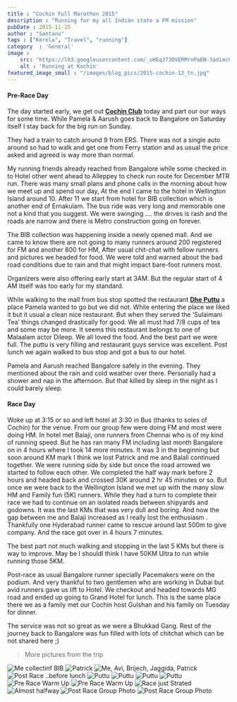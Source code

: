 ```yaml
---
title : "Cochin Full Marathon 2015"
description : "Running for my all Indian state a FM mission"
pubDate : 2015-11-25
author : "Santanu"
tags : ["Kerela", "Travel", "running"]
category  : 'General'
image : 
    src: "https://lh3.googleusercontent.com/_oHEqJ73OVERMrnPaEN-3adimcOlykby-Nhvv50ZRdl6BX4lGCWQtkXw_TpM9QF2fu4q-duZbdo9X_OEtmJcYZGLqljgKCL-HoN-r4AFCC8pPQEc0Uqqdz4rJKC35hf1Zibn0fO4f9s"
    alt : 'Running at Kochin'
featured_image_small : "/images/blog_pics/2015-cochin-12_tn.jpg"
---
```



#### Pre-Race Day

The day started early, we get out [**Cochin Club**](http://www.cochinclub.in/) today and part our our ways for some time. While Pamela & Aarush goes back to Bangalore on Saturday itself I stay back for the big run on Sunday.

They had a train to catch around 9 from ERS. There was not a single auto around so had to walk and get one from Ferry station and as usual the price asked and agreed is way more than normal.

My running friends already reached from Bangalore while some checked in to Hotel other went ahead to Alleppey to check run route for December MTR run. There was many small plans and phone calls in the morning about how we meet up and spend our day, At the end I came to the hotel in Wellington Island around 10. After 11 we start from hotel for BIB collection which is another end of Ernakulam. The bus ride was very long and memorable one not a kind that you suggest. We were swinging …. the drives is rash and the roads are narrow and there is Metro construction going on forever.

The BIB collection was happening inside a newly opened mall. And we came to know there are not going to many runners around 200 registered for FM and another 800 for HM, After usual chit-chat with fellow runners and pictures we headed for food. We were told and warned about the bad road conditions due to rain and that might impact bare-foot runners most.

Organizers were also offering early start at 3AM. But the regular start of 4 AM itself was too early for my standard.

While walking to the mall from bus stop spotted the restaurant [**Dhe Puttu**](http://www.dheputtu.com/) a place Pamela wanted to go but we did not. While entering the place we liked it but it usual a clean nice restaurant. But when they served the ‘Sulaimani Tea’ things changed drastically for good. We all must had 7/8 cups of tea and some may be more. It seems this restaurant belongs to one of Malaalam actor Dileep. We all loved the food. And the best part we were full. The puttu is very filling and restaurant guys service was excellent. Post lunch we again walked to bus stop and got a bus to our hotel.

Pamela and Aarush reached Bangalore safely in the evening. They mentioned about the rain and cold weather over there. Personally had a shower and nap in the afternoon. But that killed by sleep in the night as I could barely sleep.

#### Race Day

 Woke up at 3:15 or so and left hotel at 3:30 in Bus (thanks to soles of Cochin) for the venue. From our group few were doing FM and most were doing HM. In hotel met Balaji, one runners from Chennai who is of my kind of running speed. But he has ran many FM including last month Bangalore on in 4 hours where I took 14 more minutes. It was 3 in the beginning but soon around KM mark I think we lost Patrick and me and Balali continued together. We were running side by side but once the road arrowed we started to follow each other. We completed the half way mark before 2 hours and headed back and crossed 30K around 2 hr 45 minutes or so. But once we were back to the Wellington Island we met up with the many slow HM and Family fun (5K) runners. While they had a turn to complete their race we had to continue on an isolated roads between shipyards and godowns. It was the last KMs that was very dull and boring. And now the gap between me and Balaji increased as I really lost the enthusiasm . Thankfully one Hyderabad runner came to rescue around last 500m to give company. And the race got over in 4 hours 7 minutes.

The best part not much walking and stopping in the last 5 KMs but there is way to improve. May be I shouldI think I have 50KM Ultra to run while running those 5KM. 

Post-race as usual Bangalore runner specially Pacemakers were on the podium. And very thankful to two gentlemen who are working in Dubai but avid runners gave us lift to Hotel. We checkout and headed towards MG road and ended up going to Grand Hotel for lunch. This is the same place there we as a family met our Cochin host Gulshan and his family on Tuesday for dinner.

The service was not so great as we were a Bhukkad Gang. Rest of the journey back to Bangalore was fun filled with lots of chitchat which can be not shared here ;)

> More  pictures from the trip   
<Image src={cochin1} alt="Me collectinf BIB"/>
<Image src={cochin2} alt="Patrick"/>
<Image src={cochin3} alt="Me, Avi, Brijech, Jaggida, Patrick"/>
<Image src={cochin4} alt="Post Race ..before lunch"/>
<Image src={cochin5} alt="Puttu"/>
<Image src={cochin6} alt="Puttu"/>
<Image src={cochin7} alt="Puttu"/>
<Image src={cochin8} alt="Puttu"/>
<Image src={cochin9} alt="Pre Race Warm Up"/>
<Image src={cochin10} alt="Pre Race Warm Up"/>
<Image src={cochin11} alt="Race just Strated"/>
<Image src={cochin12} alt="Almost halfway"/>
<Image src={cochin13} alt="Post Race Group Photo"/>
<Image src={cochin14} alt="Post Race Group Photo"/>
